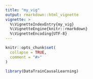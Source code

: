 ```yaml
---
title: "my_vig"
output: rmarkdown::html_vignette
vignette: >
  %\VignetteIndexEntry{my_vig}
  %\VignetteEngine{knitr::rmarkdown}
  %\VignetteEncoding{UTF-8}
---
```


```r
knitr::opts_chunk$set(
  collapse = TRUE,
  comment = "#>"
)
```

```r
library(DataTrainCausalLearning)
```
